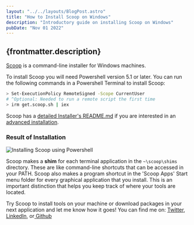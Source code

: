 ---
layout: "../../layouts/BlogPost.astro"
title: "How to Install Scoop on Windows"
description: "Introductory guide on installing Scoop on Windows"
pubDate: "Nov 01 2022"
---

## {frontmatter.description}

<a target="_blank" href="https://scoop.sh/" rel="noreferrer">Scoop</a> is a command-line installer for Windows machines.

To install Scoop you will need Powershell version 5.1 or later. You can run the following commands in a Powershell Terminal to install Scoop:

```sh
> Set-ExecutionPolicy RemoteSigned -Scope CurrentUser 
# ^Optional: Needed to run a remote script the first time
> irm get.scoop.sh | iex
```

Scoop has a <a href="https://github.com/ScoopInstaller/Install#readme" target="_blank" rel="noreferrer">detailed Installer's README.md</a> if you are interested in an <a href="https://github.com/ScoopInstaller/Install#advanced-installation" target="_blank" rel="noreferrer">advanced installation</a>.
### Result of Installation

![Installing Scoop using Powershell](https://ronthetech.github.io/image-repo/tools/scoop-install.png)

Scoop makes a **shim** for each terminal application in the `~\scoop\shims` directory. These are like command-line shortcuts that can be accessed in your PATH. Scoop also makes a program shortcut in the 'Scoop Apps' Start menu folder for every graphical application that you install. This is an important distinction that helps you keep track of where your tools are located.

Try Scoop to install tools on your machine or download packages in your next application and let me know how it goes! You can find me on: <a href="https://github.com/ronthetech" target="_blank" >Twitter</a>, <a href="https://github.com/ronthetech" target="_blank">LinkedIn</a>, or<a href="https://github.com/ronthetech" target="_blank">
Github</a>
